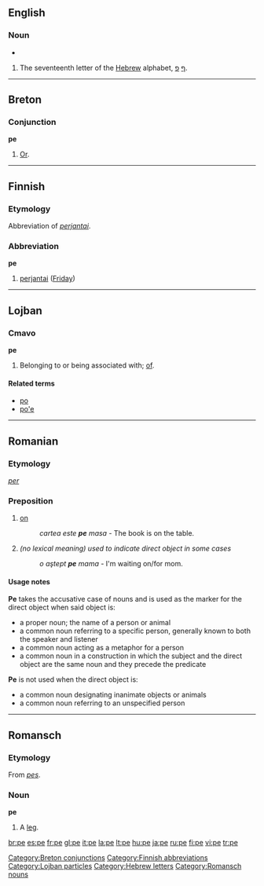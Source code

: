 {{see|PE|Pe.|.pe|pé}}
==English==

===Noun===
{{en-noun|pl=pes}}
* {{rfv-inflection|pes}}

# The seventeenth letter of the [[Hebrew]] alphabet, [[ף]] [[פ]].

----

==Breton==

===Conjunction===
'''pe'''

# [[or|Or]].

[[Category:Breton conjunctions]]

----

==Finnish==

===Etymology===
Abbreviation of ''[[perjantai]]''.

===Abbreviation===
'''pe'''

# [[perjantai]] ([[Friday]])

[[Category:Finnish abbreviations]]

----

==Lojban==

===Cmavo===
'''pe'''

# Belonging to or being associated with; [[of]].

====Related terms====
* [[po#Lojban|po]]
* [[po'e#Lojban|po'e]]

[[Category:Lojban particles]]

----

==Romanian==

===Etymology===
{{L.|ro}} ''[[per]]''

===Preposition===
{{ro-prep|a}}

# [[on]]
#: ''cartea este '''pe''' masa'' - The book is on the table.
# ''(no lexical meaning) used to indicate direct object in some cases''
#: ''o aştept '''pe''' mama'' - I'm waiting on/for mom.

====Usage notes====
'''Pe''' takes the accusative case of nouns and is used as the marker for the direct object when said object is:
* a proper noun; the name of a person or animal
* a common noun referring to a specific person, generally known to both the speaker and listener
* a common noun acting as a metaphor for a person
* a common noun in a construction in which the subject and the direct object are the same noun and they precede the predicate

'''Pe''' is not used when the direct object is:
* a common noun designating inanimate objects or animals
* a common noun referring to an unspecified person

----

==Romansch==

===Etymology===
From {{L.|rm}} ''[[pes]]''.

===Noun===
'''pe'''

# A [[leg]].

[[Category:Hebrew letters]]
[[Category:Romansch nouns]]

[[br:pe]]
[[es:pe]]
[[fr:pe]]
[[gl:pe]]
[[it:pe]]
[[la:pe]]
[[lt:pe]]
[[hu:pe]]
[[ja:pe]]
[[ru:pe]]
[[fi:pe]]
[[vi:pe]]
[[tr:pe]]